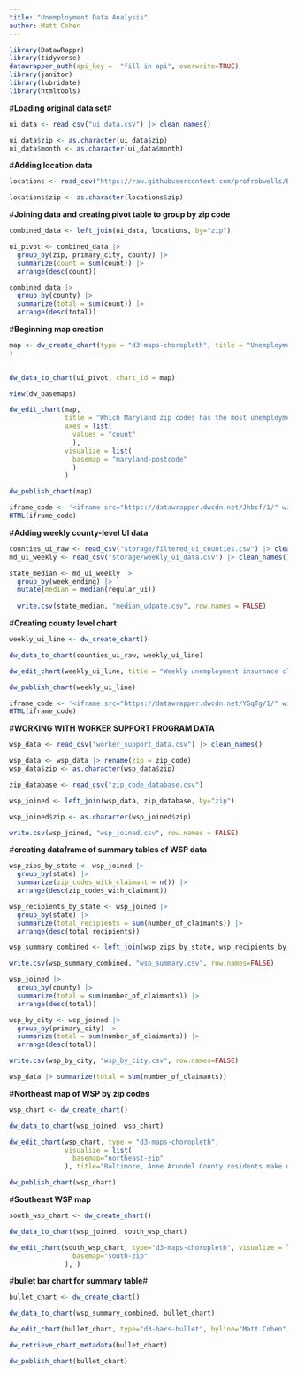 ```yaml
---
title: "Unemployment Data Analysis"
author: Matt Cohen
---
```


```r
library(DatawRappr)
library(tidyverse)
datawrapper_auth(api_key =  "fill in api", overwrite=TRUE)
library(janitor)
library(lubridate)
library(htmltools)

```

#**Loading original data set**#

```r
ui_data <- read_csv("ui_data.csv") |> clean_names() 
```

```r
ui_data$zip <- as.character(ui_data$zip)
ui_data$month <- as.character(ui_data$month)
```


#**Adding location data**

```r
locations <- read_csv("https://raw.githubusercontent.com/profrobwells/Baltimore/refs/heads/main/fall_2024_indep_study/data/county_zip.csv") |> clean_names() 
```

```r
locations$zip <- as.character(locations$zip)
```

#**Joining data and creating pivot table to group by zip code**

```r
combined_data <- left_join(ui_data, locations, by="zip")
```

```r
ui_pivot <- combined_data |>
  group_by(zip, primary_city, county) |>
  summarize(count = sum(count)) |>
  arrange(desc(count)) 
```

```r
combined_data |>
  group_by(county) |>
  summarize(total = sum(count)) |>
  arrange(desc(total))
```


#**Beginning map creation**

```r
map <- dw_create_chart(type = "d3-maps-choropleth", title = "Unemployment stats"
)
 
```

```r
dw_data_to_chart(ui_pivot, chart_id = map)
```

```r
view(dw_basemaps)
```

```r
dw_edit_chart(map, 
              title = "Which Maryland zip codes has the most unemployment filings over the last year?", intro = "From April 2024 through February 2025, zip code 21222 — the main zip code for Dundalk, located just outside the Baltimore city line and at the foot of the Key Bridge — had the third most highest unemployment insurance claims of any zip code in the state.", byline = "Matt Cohen", source_name = "Maryland Dept. of Labor",
              axes = list(
                values = "count"
                ), 
              visualize = list(
                basemap = "maryland-postcode"
                )
              )
```

```r
dw_publish_chart(map)
```

```r
iframe_code <- '<iframe src="https://datawrapper.dwcdn.net/Jhbsf/1/" width="100%" height="400" style="border: none;"></iframe>'
HTML(iframe_code)
```

#**Adding weekly county-level UI data**

```r
counties_ui_raw <- read_csv("storage/filtered_ui_counties.csv") |> clean_names()
md_ui_weekly <- read_csv("storage/weekly_ui_data.csv") |> clean_names()
```

```r
state_median <- md_ui_weekly |>
  group_by(week_ending) |>
  mutate(median = median(regular_ui)) 
  
  write.csv(state_median, "median_udpate.csv", row.names = FALSE)
```



#**Creating county level chart**

```r
weekly_ui_line <- dw_create_chart()
```

```r
dw_data_to_chart(counties_ui_raw, weekly_ui_line)
```

```r
dw_edit_chart(weekly_ui_line, title = "Weekly unemployment insurnace claims spiked in surrounding counties after Key Bridge collapse", intro = "The week ending March 30 had the most amounts of unemployment insurance claims of any week in 2024 in Maryland. The Key Bridge collapsed on March 26", byline = "Matt Cohen", source_name = "Maryland Dept. of Labor")


```

```r
dw_publish_chart(weekly_ui_line)
```
```r
iframe_code <- '<iframe src="https://datawrapper.dwcdn.net/YGqTg/1/" width="100%" height="400" style="border: none;"></iframe>'
HTML(iframe_code)
```

#**WORKING WITH WORKER SUPPORT PROGRAM DATA**

```r
wsp_data <- read_csv("worker_support_data.csv") |> clean_names() 
```
```r
wsp_data <- wsp_data |> rename(zip = zip_code)
wsp_data$zip <- as.character(wsp_data$zip)
```

```r
zip_database <- read_csv("zip_code_database.csv")
```


```r
wsp_joined <- left_join(wsp_data, zip_database, by="zip")

wsp_joined$zip <- as.character(wsp_joined$zip)
```

```r
write.csv(wsp_joined, "wsp_joined.csv", row.names = FALSE)
```

#**creating dataframe of summary tables of WSP data**

```r
wsp_zips_by_state <- wsp_joined |>
  group_by(state) |>
  summarize(zip_codes_with_claimant = n()) |>
  arrange(desc(zip_codes_with_claimant))
```
```r
wsp_recipients_by_state <- wsp_joined |>
  group_by(state) |>
  summarize(total_recipients = sum(number_of_claimants)) |>
  arrange(desc(total_recipients))
```

```r
wsp_summary_combined <- left_join(wsp_zips_by_state, wsp_recipients_by_state, by="state")
```

```r
write.csv(wsp_summary_combined, "wsp_summary.csv", row.names=FALSE)
```

```r
wsp_joined |>
  group_by(county) |>
  summarize(total = sum(number_of_claimants)) |>
  arrange(desc(total))

wsp_by_city <- wsp_joined |>
  group_by(primary_city) |>
  summarize(total = sum(number_of_claimants)) |>
  arrange(desc(total))

write.csv(wsp_by_city, "wsp_by_city.csv", row.names=FALSE)


```
```r
wsp_data |> summarize(total = sum(number_of_claimants))
```

#**Northeast map of WSP by zip codes**
```r
wsp_chart <- dw_create_chart()
```

```r
dw_data_to_chart(wsp_joined, wsp_chart)
```

```r
dw_edit_chart(wsp_chart, type = "d3-maps-choropleth",
              visualize = list(
                basemap="northeast-zip"
              ), title="Baltimore, Anne Arundel County residents make up majority of Worker Support Program claims", intro="Maryland created the Worker Support Program in the wake of the Key Bridge collapse. The program provided temporary relief to Port of Baltimore workers. The 3,363 approved applicants received weekly $430 payments. Workers from 11 states received money from the program. Maryland made up the overwhelming majority with 3,259 workers. Pennsylvannia (63), Delaware (15) and Virginia (14) each had more than 10. At least one worker in further away states like Washington, Florida, Minnestota and Georgia received money, too.", source_name="Maryland Dept. of Labor", byline="Matt Cohen")
```

```r
dw_publish_chart(wsp_chart)
```

#**Southeast WSP map**

```r
south_wsp_chart <- dw_create_chart()
```

```r
dw_data_to_chart(wsp_joined, south_wsp_chart)
```

```r
dw_edit_chart(south_wsp_chart, type="d3-maps-choropleth", visualize = list(
                basemap="south-zip"
              ), )
```

#**bullet bar chart for summary table**#

```r
bullet_chart <- dw_create_chart()
```

```r
dw_data_to_chart(wsp_summary_combined, bullet_chart)
```

```r
dw_edit_chart(bullet_chart, type="d3-bars-bullet", byline="Matt Cohen", source_name = "Maryland Department of Labor", title="WSP claims by state, zip codes per state")
```

```r
dw_retrieve_chart_metadata(bullet_chart)
```

```r
dw_publish_chart(bullet_chart)
```

